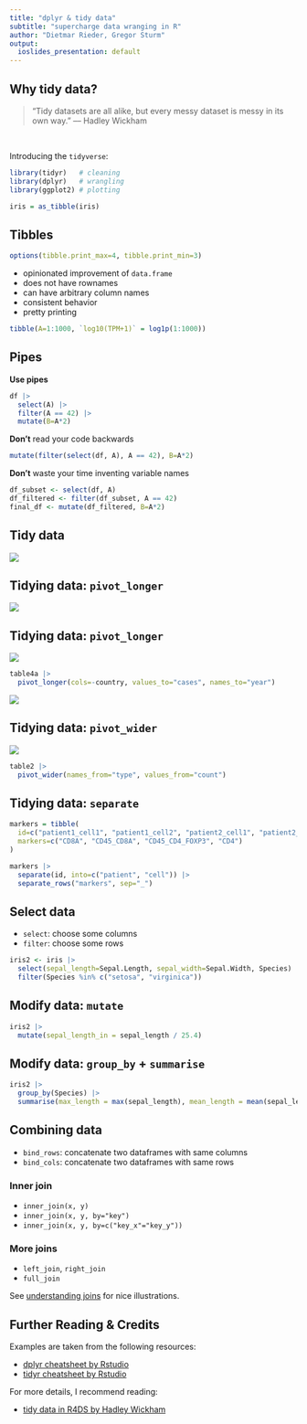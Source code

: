 ```yaml
---
title: "dplyr & tidy data"
subtitle: "supercharge data wranging in R"
author: "Dietmar Rieder, Gregor Sturm"
output:
  ioslides_presentation: default
---
```


## Why tidy data? 

> “Tidy datasets are all alike, but every messy dataset is messy in its own way.” –– Hadley Wickham

<br>

Introducing the `tidyverse`:

```r
library(tidyr)   # cleaning
library(dplyr)   # wrangling 
library(ggplot2) # plotting
```

```r
iris = as_tibble(iris)
```

## Tibbles

```r
options(tibble.print_max=4, tibble.print_min=3)
```

 * opinionated improvement of `data.frame`
 * does not have rownames
 * can have arbitrary column names
 * consistent behavior
 * pretty printing
 
```r
tibble(A=1:1000, `log10(TPM+1)` = log1p(1:1000))
```

<!--

`read_csv`, `read_tsv`, etc. from the `readr` package produce tibbles by default. 

dataframe to tibble

```
as_tibble(df, rownames="new_col")
```

tibble to dataframe
```
df |> column_to_rownames("a_column") |> as.data.frame()
```
-->

## Pipes

**Use pipes**
```r
df |>
  select(A) |>
  filter(A == 42) |>
  mutate(B=A*2)
```

**Don't** read your code backwards
```r
mutate(filter(select(df, A), A == 42), B=A*2)
```

**Don't** waste your time inventing variable names
```r
df_subset <- select(df, A)
df_filtered <- filter(df_subset, A == 42)
final_df <- mutate(df_filtered, B=A*2)
```

## Tidy data

<style type="text/css">
img {
  max-width: 100%
}
</style>

![](images/tidy_data.png)


## Tidying data: `pivot_longer`

![](images/cases_non_tidy.png)

## Tidying data: `pivot_longer`

![](images/cases_non_tidy.png)

```r
table4a |> 
  pivot_longer(cols=-country, values_to="cases", names_to="year")
```

![](images/cases_tidy.png)
 
## Tidying data: `pivot_wider`

![](images/table2.png)

```r
table2 |>
  pivot_wider(names_from="type", values_from="count")
```

## Tidying data: `separate`

```r
markers = tibble(
  id=c("patient1_cell1", "patient1_cell2", "patient2_cell1", "patient2_cell2"),
  markers=c("CD8A", "CD45_CD8A", "CD45_CD4_FOXP3", "CD4")
)
```

```r
markers |> 
  separate(id, into=c("patient", "cell")) |>
  separate_rows("markers", sep="_")
```


## Select data

* `select`: choose some columns
* `filter`: choose some rows

```r
iris2 <- iris |> 
  select(sepal_length=Sepal.Length, sepal_width=Sepal.Width, Species) |>
  filter(Species %in% c("setosa", "virginica"))
```

## Modify data: `mutate`

```r
iris2 |> 
  mutate(sepal_length_in = sepal_length / 25.4)
```


## Modify data: `group_by` + `summarise`
```r
iris2 |> 
  group_by(Species) |> 
  summarise(max_length = max(sepal_length), mean_length = mean(sepal_length), n_samples=n())
```

## Combining data

* `bind_rows`: concatenate two dataframes with same columns
* `bind_cols`: concatenate two dataframes with same rows

### Inner join 

* `inner_join(x, y)`
* `inner_join(x, y, by="key")`
* `inner_join(x, y, by=c("key_x"="key_y"))`

### More joins
* `left_join`, `right_join`
* `full_join`

See [understanding joins](https://r4ds.had.co.nz/relational-data.html#understanding-joins) for nice illustrations. 


## Further Reading & Credits

Examples are taken from the following resources:

 * [dplyr cheatsheet by Rstudio](https://raw.githubusercontent.com/rstudio/cheatsheets/main/data-transformation.pdf)
 * [tidyr cheatsheet by Rstudio](https://raw.githubusercontent.com/rstudio/cheatsheets/main/tidyr.pdf)
 
For more details, I recommend reading:

 * [tidy data in R4DS by Hadley Wickham](https://r4ds.had.co.nz/tidy-data.html)